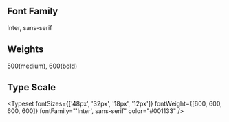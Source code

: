 
<Meta title="Guideline/Typography" />

## Font Family

Inter, sans-serif

## Weights

500(medium), 600(bold)

## Type Scale

<Typeset
  fontSizes={['48px', '32px', '18px', '12px']}
  fontWeight={[600, 600, 600, 600]}
  fontFamily="'Inter', sans-serif"
  color="#001133"
/>
